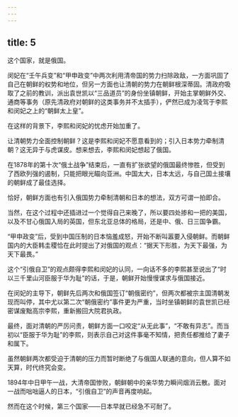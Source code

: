 ```yaml
---
---
---
```

title: 5
---



这个国家，就是俄国。

闵妃在“壬午兵变”和“甲申政变”中两次利用清帝国的势力扫除政敌，一方面巩固了自己在朝鲜的权势和地位，但另一方面也让清朝的势力在朝鲜根深蒂固。清政府吸取了之前的教训，派出袁世凯以“三品道员”的身份坐镇朝鲜，开始主掌朝鲜外交、通商等事务（原先清政府对朝鲜的这类事务并不太插手），俨然已成为凌驾于李熙和闵妃之上的“朝鲜太上皇”。

在这样的背景下，李熙和闵妃的忧虑开始加重了。

让清朝势力全面控制朝鲜？这是李熙和闵妃不愿意看到的；引入日本势力牵制清朝？这无异于与虎谋皮。想来想去，李熙和闵妃想起了俄国。

在1878年的第十次“俄土战争”结束后，一直有扩张欲望的俄国最终惨胜，但受到了西欧列强的遏制，只能把眼光瞄向亚洲。中国太大，日本太远，与自己国土接壤的朝鲜成了最佳选择。

恰好，朝鲜方面也有引入俄国势力牵制清朝和日本的想法，双方可谓一拍即合。

当然，在这个过程中还插进过一个觉得自己来晚了，所以要四处掺和一把的美国，以及不甘心俄国入局的英国，但东北亚总体的格局，还是中、俄、日三国争霸。

“甲申政变”后，受到中国压制的日本恼羞成怒，开始不断叫嚣要入侵朝鲜。而朝鲜国内的大臣韩圭稷恰在此时提出了对俄国的观点：“据天下形胜，为天下最强，为天下最畏。”

这个“引俄自卫”的观点颇得李熙和闵妃的认同，一向话不多的李熙甚至说出了“时以三千里山河臣服于华为耻”的话，于是，朝鲜开始慢慢谋求与俄国接近。

在闵妃的主导下，朝鲜先后两次和俄国签订“朝俄密约”，但两次都被宗主国清朝发现而叫停，其中尤以第二次“朝俄密约”事件更为严重，当时坐镇朝鲜的袁世凯已经密谋废黜高宗李熙，重新搬回大院君执政。

最终，面对清朝的严厉问责，朝鲜方面一口咬定“从无此事”，“不敢有异志”。而当初以“臣服于华为耻”的李熙，则表示自己对这件事毫不知情，把责任都推给了妻子和属下。

虽然朝鲜两次都受迫于清朝的压力而暂时断绝了与俄国人联通的意向，但人算不如天算，时代终究会变。

1894年中日甲午一战，大清帝国惨败，朝鲜朝中的亲华势力瞬间烟消云散。面对一战而咄咄逼人的日本，“引俄自卫”的声音再度响起。

然而在这个时候，第三个国家——日本早就已经急不可耐了。
